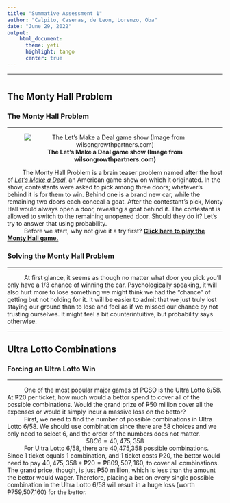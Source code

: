 ```yaml
---
title: "Summative Assessment 1"
author: "Calpito, Casenas, de Leon, Lorenzo, Oba"
date: "June 29, 2022"
output:
    html_document:
      theme: yeti
      highlight: tango
      center: true
---
```

***
# {.tabset .tabset-fade}

## **The Monty Hall Problem**
### **The Monty Hall Problem**
***

<center>
![**The Let's Make a Deal game show (Image from wilsongrowthpartners.com)**](http://www.wilsongrowthpartners.com/wp-content/uploads/2017/10/Lets-Make-a-Deal.jpg)
</center>

|          The Monty Hall Problem is a brain teaser problem named after the host of *[Let's Make a Deal](https://en.wikipedia.org/wiki/Let%27s_Make_a_Deal)*, an American game show on which it originated. In the show, contestants were asked to pick among three doors; whatever's behind it is for them to win. Behind one is a brand new car, while the remaining two doors each conceal a goat. After the contestant's pick, Monty Hall would always open a door, revealing a goat behind it. The contestant is allowed to switch to the remaining unopened door. Should they do it? Let's try to answer that using probability.
|           Before we start, why not give it a try first? [**Click here to play the Monty Hall game.**](https://math.andyou.com/tools/montyhallsimulator/montysim.htm)

### **Solving the Monty Hall Problem**
***
|           At first glance, it seems as though no matter what door you pick you'll only have a 1/3 chance of winning the car. Psychologically speaking, it will also hurt more to lose something we might think we had the "chance" of getting but not holding for it. It will be easier to admit that we just truly lost staying our ground than to lose and feel as if we missed our chance by not trusting ourselves. It might feel a bit counterintuitive, but probability says otherwise.


***
## **Ultra Lotto Combinations**
### **Forcing an Ultra Lotto Win**
***
|           One of the most popular major games of PCSO is the Ultra Lotto 6/58. At ₱20 per ticket, how much would a bettor spend to cover all of the possible combinations. Would the grand prize of ₱50 million cover all the expenses or would it simply incur a massive loss on the bettor?

|           First, we need to find the number of possible combinations in Ultra Lotto 6/58. We should use combination since there are 58 choices and we only need to select 6, and the order of the numbers does not matter.
<center>
$58C6 = 40,475,358$ 
</center>
|           For Ultra Lotto 6/58, there are 40,475,358 possible combinations. Since 1 ticket equals 1 combination, and 1 ticket costs ₱20, the bettor would need to pay $40,475,358 * ₱20 = ₱809,507,160$, to cover all combinations. The grand price, though, is just ₱50 million, which is less than the amount the bettor would wager. Therefore, placing a bet on every single possible combination in the Ultra Lotto 6/58 will result in a huge loss (worth ₱759,507,160) for the bettor.


